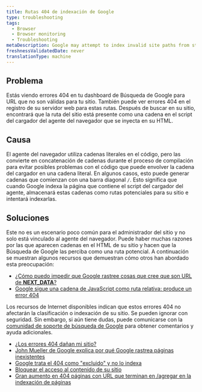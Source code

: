 ```yaml
---
title: Rutas 404 de indexación de Google
type: troubleshooting
tags:
  - Browser
  - Browser monitoring
  - Troubleshooting
metaDescription: Google may attempt to index invalid site paths from strings found in the agent loader.
freshnessValidatedDate: never
translationType: machine
---
```


## Problema

Estás viendo errores 404 en tu dashboard de Búsqueda de Google para URL que no son válidas para tu sitio. También puede ver errores 404 en el registro de su servidor web para estas rutas. Después de buscar en su sitio, encontrará que la ruta del sitio está presente como una cadena en el script del cargador del agente del navegador que se inyecta en su HTML.

## Causa

El agente del navegador utiliza cadenas literales en el código, pero las convierte en concatenación de cadenas durante el proceso de compilación para evitar posibles problemas con el código que puede envolver la cadena del cargador en una cadena literal. En algunos casos, esto puede generar cadenas que comienzan con una barra diagonal `/`. Esto significa que cuando Google indexa la página que contiene el script del cargador del agente, almacenará estas cadenas como rutas potenciales para su sitio e intentará indexarlas.

## Soluciones

Este no es un escenario poco común para el administrador del sitio y no solo está vinculado al agente del navegador. Puede haber muchas razones por las que aparecen cadenas en el HTML de su sitio y hacen que la Búsqueda de Google las perciba como una ruta potencial. A continuación se muestran algunos recursos que demuestran cómo otros han abordado esta preocupación:

* [¿Cómo puedo impedir que Google rastree cosas que cree que son URL de **NEXT_DATA**?](https://stackoverflow.com/questions/75672103/how-can-i-block-google-from-crawling-things-it-thinks-are-urls-from-next-data)
* [Google sigue una cadena de JavaScript como ruta relativa: produce un error 404](https://webmasters.stackexchange.com/questions/50848/google-follows-javascript-string-as-relative-path-produces-404-error)

Los recursos de Internet disponibles indican que estos errores 404 no afectarán la clasificación o indexación de su sitio. Se pueden ignorar con seguridad. Sin embargo, si aún tiene dudas, puede comunicarse con la [comunidad de soporte de búsqueda de Google](https://support.google.com/webmasters/community?hl=en) para obtener comentarios y ayuda adicionales.

* [¿Los errores 404 dañan mi sitio?](https://developers.google.com/search/blog/2011/05/do-404s-hurt-my-site)
* [John Mueller de Google explica por qué Google rastrea páginas inexistentes](https://www.searchenginejournal.com/googlebot-404/239325/)
* [Google trata el 404 como "excluido" y no lo indexa](https://support.google.com/webmasters/thread/59325769?hl=en&msgid=59357731)
* [Bloquear el acceso al contenido de su sitio](https://support.google.com/news/publisher-center/answer/9605477?hl=en)
* [Gran aumento en 404 páginas con URL que terminan en /agregar en la indexación de páginas](https://support.google.com/webmasters/thread/212583650/large-increase-in-404-pages-with-urls-ending-in-aggregate-in-page-indexing?hl=en)

